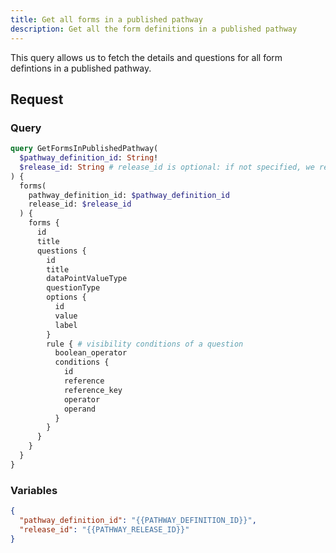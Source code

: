 ```yaml
---
title: Get all forms in a published pathway
description: Get all the form definitions in a published pathway
---
```


This query allows us to fetch the details and questions for all form defintions in a published pathway.

## Request

### Query

```graphql
query GetFormsInPublishedPathway(
  $pathway_definition_id: String!
  $release_id: String # release_id is optional: if not specified, we return forms for the latest published version of the pathway
) {
  forms(
    pathway_definition_id: $pathway_definition_id
    release_id: $release_id
  ) {
    forms {
      id
      title
      questions {
        id
        title
        dataPointValueType
        questionType
        options {
          id
          value
          label
        }
        rule { # visibility conditions of a question
          boolean_operator
          conditions {
            id
            reference
            reference_key
            operator
            operand
          }
        }
      }
    }
  }
}
```

### Variables

```json
{
  "pathway_definition_id": "{{PATHWAY_DEFINITION_ID}}",
  "release_id": "{{PATHWAY_RELEASE_ID}}"
}
```

